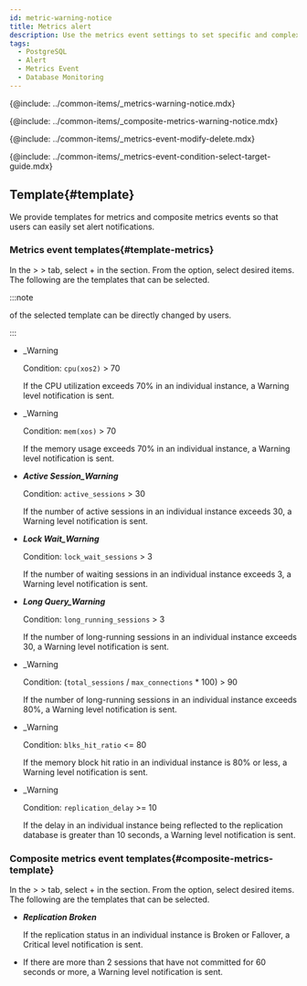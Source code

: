 ```yaml
---
id: metric-warning-notice
title: Metrics alert
description: Use the metrics event settings to set specific and complex events.
tags:
  - PostgreSQL
  - Alert
  - Metrics Event
  - Database Monitoring
---
```


{@include: ../common-items/_metrics-warning-notice.mdx} 

{@include: ../common-items/_composite-metrics-warning-notice.mdx} 

{@include: ../common-items/_metrics-event-modify-delete.mdx}

{@include: ../common-items/_metrics-event-condition-select-target-guide.mdx}

## Template{#template}

We provide templates for metrics and composite metrics events so that users can easily set alert notifications.

### Metrics event templates{#template-metrics}

In the <Cmdname sid="event_statistic" className="uitext" /> &gt; <Cmdname sid="event_setting" className="uitext" /> &gt; <Cmdname sid="metrics" className="uitext" /> tab, select <span class="uitext">+</span> <Cmdname sid="add_notification" className="uitext" />
in the <Cmdname sid="metrics" className="uitext" /> section. From the <Cmdname sid="template" className="uitext" /> option, select desired items. The following are the templates that can be selected.

:::note

<Cmdname sid="metrics_event_rules" className="uitext" /> of the selected template can be directly changed by users.

:::

- <p><Cmdname sid="cpu_usage" className="uitext" /><span class="uitext">_Warning</span></p>

  Condition: `cpu(xos2)` \> 70

  If the CPU utilization exceeds 70% in an individual instance, a <span class='slow'>Warning</span> level notification is sent.

- <p><Cmdname sid="memory_usage" className="uitext" /><span class="uitext">_Warning</span></p>

  Condition: `mem(xos)` \> 70

  If the memory usage exceeds 70% in an individual instance, a <span class='slow'>Warning</span> level notification is sent.

- **_Active Session_Warning_**

  Condition: `active_sessions` \> 30

  If the number of active sessions in an individual instance exceeds 30, a <span class='slow'>Warning</span> level notification is sent.

- **_Lock Wait_Warning_**

  Condition: `lock_wait_sessions` \> 3

  If the number of waiting sessions in an individual instance exceeds 3, a <span class='slow'>Warning</span> level notification is sent.

- **_Long Query_Warning_**

  Condition: `long_running_sessions` \> 3

  If the number of long-running sessions in an individual instance exceeds 30, a <span class='slow'>Warning</span> level notification is sent.

- <p><Cmdname sid="TTL07136" className="uitext" /><span class="uitext">_Warning</span></p>

  Condition: (`total_sessions` / `max_connections` \* 100) \> 90

  If the number of long-running sessions in an individual instance exceeds 80%, a <span class='slow'>Warning</span> level notification is sent.

- <p><Cmdname sid="TTL07137" className="uitext" /><span class="uitext">_Warning</span></p>

  Condition: `blks_hit_ratio` \<\= 80

  If the memory block hit ratio in an individual instance is 80% or less, a <span class='slow'>Warning</span> level notification is sent.

- <p><Cmdname sid="TTL07138" className="uitext" /><span class="uitext">_Warning</span></p>

  Condition: `replication_delay` \>\= 10

  If the delay in an individual instance being reflected to the replication database is greater than 10 seconds, a <span class='slow'>Warning</span> level notification is sent.

### Composite metrics event templates{#composite-metrics-template}

In the <Cmdname sid="event_statistic" className="uitext" /> &gt; <Cmdname sid="event_setting" className="uitext" /> &gt; <Cmdname sid="metrics" className="uitext" /> tab, select <span class="uitext">+</span> <Cmdname sid="add_notification" className="uitext" />
in the <Cmdname sid="composite_metrics" className="uitext" /> section. From the <Cmdname sid="template" className="uitext" /> option, select desired items. The following are the templates that can be selected.

- **_Replication Broken_**

  If the replication status in an individual instance is Broken or Fallover, a <span class='vslow'>Critical</span> level notification is sent.

- <p><Cmdname sid="TTL07141" className="uitext" /></p>

  If there are more than 2 sessions that have not committed for 60 seconds or more, a <span class='slow'>Warning</span> level notification is sent.
